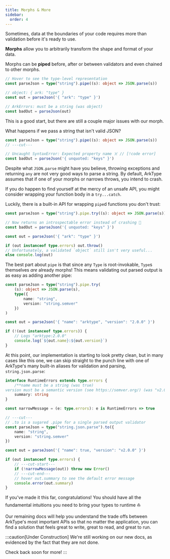 ```yaml
---
title: Morphs & More
sidebar:
  order: 4
---
```


Sometimes, data at the boundaries of your code requires more than validation before it's ready to use.

**Morphs** allow you to arbitrarily transform the shape and format of your data.

Morphs can be **piped** before, after or between validators and even chained to other morphs.

```ts
// Hover to see the type-level representation
const parseJson = type("string").pipe((s): object => JSON.parse(s))

// object: { ark: "type" }
const out = parseJson('{ "ark": "type" }')

// ArkErrors: must be a string (was object)
const badOut = parseJson(out)
```

This is a good start, but there are still a couple major issues with our morph.

What happens if we pass a string that isn't valid JSON?

```ts
const parseJson = type("string").pipe((s): object => JSON.parse(s))
// ---cut---

// Uncaught SyntaxError: Expected property name ☠️ // [!code error]
const badOut = parseJson('{ unquoted: "keys" }')
```

Despite what `JSON.parse` might have you believe, throwing exceptions and returning `any` are not very good ways to parse a string. By default, ArkType assumes that if one of your morphs or narrows throws, you intend to crash.

If you do happen to find yourself at the mercy of an unsafe API, you might consider wrapping your function body in a `try...catch`.

Luckily, there is a built-in API for wrapping `pipe`d functions you don't trust:

```ts
const parseJson = type("string").pipe.try((s): object => JSON.parse(s))

// Now returns an introspectable error instead of crashing 🎉
const badOut = parseJson('{ unquoted: "keys" }')

const out = parseJson('{ "ark": "type" }')

if (out instanceof type.errors) out.throw()
// Unfortunately, a validated `object` still isn't very useful...
else console.log(out)
```

The best part about `pipe` is that since any `Type` is root-invokable, `Type`s themselves _are_ already morphs! This means validating out parsed output is as easy as adding another pipe:

```ts
const parseJson = type("string").pipe.try(
	(s): object => JSON.parse(s),
	type({
		name: "string",
		version: "string.semver"
	})
)

const out = parseJson('{ "name": "arktype", "version": "2.0.0" }')

if (!(out instanceof type.errors)) {
	// Logs "arktype:2.0.0"
	console.log(`${out.name}:${out.version}`)
}
```

At this point, our implementation is starting to look pretty clean, but in many cases like this one, we can skip straight to the punch line with one of ArkType's many built-in aliases for validation and parsing, `string.json.parse`:

```ts
interface RuntimeErrors extends type.errors {
	/**name must be a string (was true) 
version must be a semantic version (see https://semver.org/) (was "v2.0.0")*/
	summary: string
}

const narrowMessage = (e: type.errors): e is RuntimeErrors => true

// ---cut---
// .to is a sugared .pipe for a single parsed output validator
const parseJson = type("string.json.parse").to({
	name: "string",
	version: "string.semver"
})

const out = parseJson('{ "name": true, "version": "v2.0.0" }')

if (out instanceof type.errors) {
	// ---cut-start---
	if (!narrowMessage(out)) throw new Error()
	// ---cut-end---
	// hover out.summary to see the default error message
	console.error(out.summary)
}
```

If you've made it this far, congratulations! You should have all the fundamental intuitions you need to bring your types to runtime ⛵

Our remaining docs will help you understand the trade offs between ArkType's most important APIs so that no matter the application, you can find a solution that feels great to write, great to read, and great to run.

:::caution[Under Construction]
We're still working on our new docs, as evidenced by the fact that they are not done.

Check back soon for more!
:::

